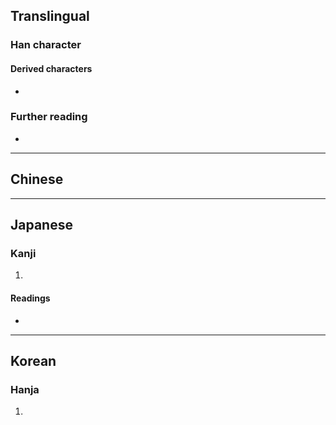 {{character info}}
==Translingual==

===Han character===
{{Han char|rn=38|rad=女|as=10|sn=13|four=48440|canj=VUUK|ids=⿰女𢼸}}

====Derived characters====
* {{l|mul|[[𦾡]]}}

===Further reading===
* {{Han ref|kx=0268.140|dkj=06582|hdz=21071.210|uh=5ABA|ud=23226|bh=DCF6|bd=56566}}

----

==Chinese==
{{zh-see|美|a}}

----

==Japanese==

===Kanji===
{{ja-kanji|grade=|rs=女10}}

# {{rfdef|ja|sort=女10}}

====Readings====
* {{ja-readings|on=[[び]] (bi), [[み]] (mi)|kun=[[よい]] (yoi), [[うつくしい]] (utsukushii)}}

----

==Korean==

===Hanja===
{{ko-hanja|hangeul=미|rv=mi|mr=mi}}

# {{rfdef|ko|sort=女10}}